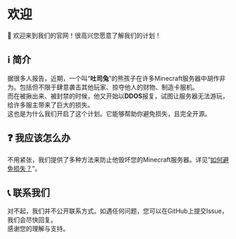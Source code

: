 # 欢迎
🎉 欢迎来到我们的官网！很高兴您愿意了解我们的计划！
## ℹ️ 简介
据很多人报告，近期，一个叫“**吐司兔**”的熊孩子在许多Minecraft服务器中胡作非为。包括但不限于肆意袭击其他玩家、掠夺他人的财物、制造卡服机。  
而在被揪出来、被封禁的时候，他又开始以**DDOS**报复，试图让服务器无法游玩，给许多服主带来了巨大的损失。  
这也是为什么我们开启了这个计划。它能够帮助你避免损失，且完全开源。
## ❓ 我应该怎么办
不用紧张，我们提供了多种方法来防止他毁坏您的Minecraft服务器。详见“[如何避免损失？](how_to_resolve)”。
## 📞 联系我们
对不起，我们并不公开联系方式。如遇任何问题，您可以在GitHub上提交Issue，我们会尽快回复。  
感谢您的理解与支持。
